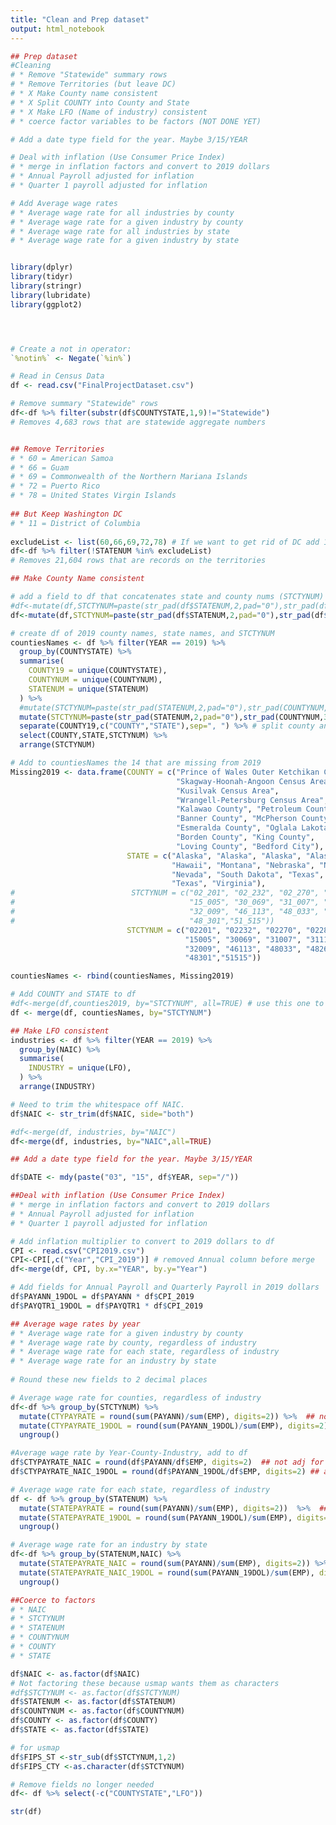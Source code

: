 ---
title: "Clean and Prep dataset"
output: html_notebook
---
```{r}
## Prep dataset
#Cleaning
# * Remove "Statewide" summary rows
# * Remove Territories (but leave DC)
# * X Make County name consistent
# * X Split COUNTY into County and State
# * X Make LFO (Name of industry) consistent
# * coerce factor variables to be factors (NOT DONE YET)

# Add a date type field for the year. Maybe 3/15/YEAR

# Deal with inflation (Use Consumer Price Index)
# * merge in inflation factors and convert to 2019 dollars
# * Annual Payroll adjusted for inflation
# * Quarter 1 payroll adjusted for inflation

# Add Average wage rates 
# * Average wage rate for all industries by county
# * Average wage rate for a given industry by county
# * Average wage rate for all industries by state
# * Average wage rate for a given industry by state


library(dplyr)
library(tidyr)
library(stringr)
library(lubridate)
library(ggplot2)




# Create a not in operator:
`%notin%` <- Negate(`%in%`)

# Read in Census Data
df <- read.csv("FinalProjectDataset.csv")

# Remove summary "Statewide" rows
df<-df %>% filter(substr(df$COUNTYSTATE,1,9)!="Statewide")
# Removes 4,683 rows that are statewide aggregate numbers


## Remove Territories
# * 60 = American Samoa
# * 66 = Guam
# * 69 = Commonwealth of the Northern Mariana Islands
# * 72 = Puerto Rico
# * 78 = United States Virgin Islands
 
## But Keep Washington DC
# * 11 = District of Columbia
 
excludeList <- list(60,66,69,72,78) # If we want to get rid of DC add 11 to this list
df<-df %>% filter(!STATENUM %in% excludeList)
# Removes 21,604 rows that are records on the territories

## Make County Name consistent

# add a field to df that concatenates state and county nums (STCTYNUM)
#df<-mutate(df,STCTYNUM=paste(str_pad(df$STATENUM,2,pad="0"),str_pad(df$COUNTYNUM,3,pad="0"),sep="_"))
df<-mutate(df,STCTYNUM=paste(str_pad(df$STATENUM,2,pad="0"),str_pad(df$COUNTYNUM,3,pad="0"),sep=""))

# create df of 2019 county names, state names, and STCTYNUM
countiesNames <- df %>% filter(YEAR == 2019) %>% 
  group_by(COUNTYSTATE) %>%
  summarise(
    COUNTY19 = unique(COUNTYSTATE),
    COUNTYNUM = unique(COUNTYNUM),
    STATENUM = unique(STATENUM)
  ) %>% 
  #mutate(STCTYNUM=paste(str_pad(STATENUM,2,pad="0"),str_pad(COUNTYNUM,3,pad="0"),sep="_")) %>% # Add concat of state and county nums (with underscore)
  mutate(STCTYNUM=paste(str_pad(STATENUM,2,pad="0"),str_pad(COUNTYNUM,3,pad="0"),sep="")) %>% # Add concat of state and county nums
  separate(COUNTY19,c("COUNTY","STATE"),sep=", ") %>% # split county and state names
  select(COUNTY,STATE,STCTYNUM) %>%
  arrange(STCTYNUM)

# Add to countiesNames the 14 that are missing from 2019
Missing2019 <- data.frame(COUNTY = c("Prince of Wales Outer Ketchikan Census Area",
                                     "Skagway-Hoonah-Angoon Census Area",
                                     "Kusilvak Census Area", 
                                     "Wrangell-Petersburg Census Area",
                                     "Kalawao County", "Petroleum County",
                                     "Banner County", "McPherson County",
                                     "Esmeralda County", "Oglala Lakota County",
                                     "Borden County", "King County", 
                                     "Loving County", "Bedford City"),
                          STATE = c("Alaska", "Alaska", "Alaska", "Alaska", 
                                    "Hawaii", "Montana", "Nebraska", "Nebraska",
                                    "Nevada", "South Dakota", "Texas", "Texas",
                                    "Texas", "Virginia"),
#                          STCTYNUM = c("02_201", "02_232", "02_270", "02_280",
#                                       "15_005", "30_069", "31_007", "31_117",
#                                       "32_009", "46_113", "48_033", "48_269", 
#                                       "48_301","51_515"))
                          STCTYNUM = c("02201", "02232", "02270", "02280",
                                       "15005", "30069", "31007", "31117",
                                       "32009", "46113", "48033", "48269", 
                                       "48301","51515"))

countiesNames <- rbind(countiesNames, Missing2019)

# Add COUNTY and STATE to df
#df<-merge(df,counties2019, by="STCTYNUM", all=TRUE) # use this one to debug the missing records
df <- merge(df, countiesNames, by="STCTYNUM")

## Make LFO consistent
industries <- df %>% filter(YEAR == 2019) %>% 
  group_by(NAIC) %>%
  summarise(
    INDUSTRY = unique(LFO),
  ) %>% 
  arrange(INDUSTRY)

# Need to trim the whitespace off NAIC.
df$NAIC <- str_trim(df$NAIC, side="both")

#df<-merge(df, industries, by="NAIC")
df<-merge(df, industries, by="NAIC",all=TRUE)

## Add a date type field for the year. Maybe 3/15/YEAR

df$DATE <- mdy(paste("03", "15", df$YEAR, sep="/"))

##Deal with inflation (Use Consumer Price Index)
# * merge in inflation factors and convert to 2019 dollars
# * Annual Payroll adjusted for inflation
# * Quarter 1 payroll adjusted for inflation

# Add inflation multiplier to convert to 2019 dollars to df
CPI <- read.csv("CPI2019.csv")
CPI<-CPI[,c("Year","CPI_2019")] # removed Annual column before merge
df<-merge(df, CPI, by.x="YEAR", by.y="Year")

# Add fields for Annual Payroll and Quarterly Payroll in 2019 dollars
df$PAYANN_19DOL = df$PAYANN * df$CPI_2019
df$PAYQTR1_19DOL = df$PAYQTR1 * df$CPI_2019

## Average wage rates by year
# * Average wage rate for a given industry by county
# * Average wage rate by county, regardless of industry
# * Average wage rate for each state, regardless of industry
# * Average wage rate for an industry by state
 
# Round these new fields to 2 decimal places

# Average wage rate for counties, regardless of industry
df<-df %>% group_by(STCTYNUM) %>%
  mutate(CTYPAYRATE = round(sum(PAYANN)/sum(EMP), digits=2)) %>%  ## not adj for inflation
  mutate(CTYPAYRATE_19DOL = round(sum(PAYANN_19DOL)/sum(EMP), digits=2)) %>% ## adjusted to 2019 dollars
  ungroup()

#Average wage rate by Year-County-Industry, add to df
df$CTYPAYRATE_NAIC = round(df$PAYANN/df$EMP, digits=2)  ## not adj for inflation
df$CTYPAYRATE_NAIC_19DOL = round(df$PAYANN_19DOL/df$EMP, digits=2) ## adjusted to 2019 dollars

# Average wage rate for each state, regardless of industry
df <- df %>% group_by(STATENUM) %>%
  mutate(STATEPAYRATE = round(sum(PAYANN)/sum(EMP), digits=2))  %>%  ## not adj for inflation
  mutate(STATEPAYRATE_19DOL = round(sum(PAYANN_19DOL)/sum(EMP), digits=2)) %>% ## adjusted to 2019 dollars
  ungroup()

# Average wage rate for an industry by state
df<-df %>% group_by(STATENUM,NAIC) %>%
  mutate(STATEPAYRATE_NAIC = round(sum(PAYANN)/sum(EMP), digits=2)) %>% ## not adj for inflation
  mutate(STATEPAYRATE_NAIC_19DOL = round(sum(PAYANN_19DOL)/sum(EMP), digits=2)) %>% ## adjusted to 2019 dollars
  ungroup()

##Coerce to factors
# * NAIC
# * STCTYNUM
# * STATENUM
# * COUNTYNUM
# * COUNTY
# * STATE

df$NAIC <- as.factor(df$NAIC)
# Not factoring these because usmap wants them as characters
#df$STCTYNUM <- as.factor(df$STCTYNUM)
df$STATENUM <- as.factor(df$STATENUM)
df$COUNTYNUM <- as.factor(df$COUNTYNUM)
df$COUNTY <- as.factor(df$COUNTY)
df$STATE <- as.factor(df$STATE)

# for usmap
df$FIPS_ST <-str_sub(df$STCTYNUM,1,2)
df$FIPS_CTY <-as.character(df$STCTYNUM)

# Remove fields no longer needed
df<- df %>% select(-c("COUNTYSTATE","LFO"))

str(df)

``` 


